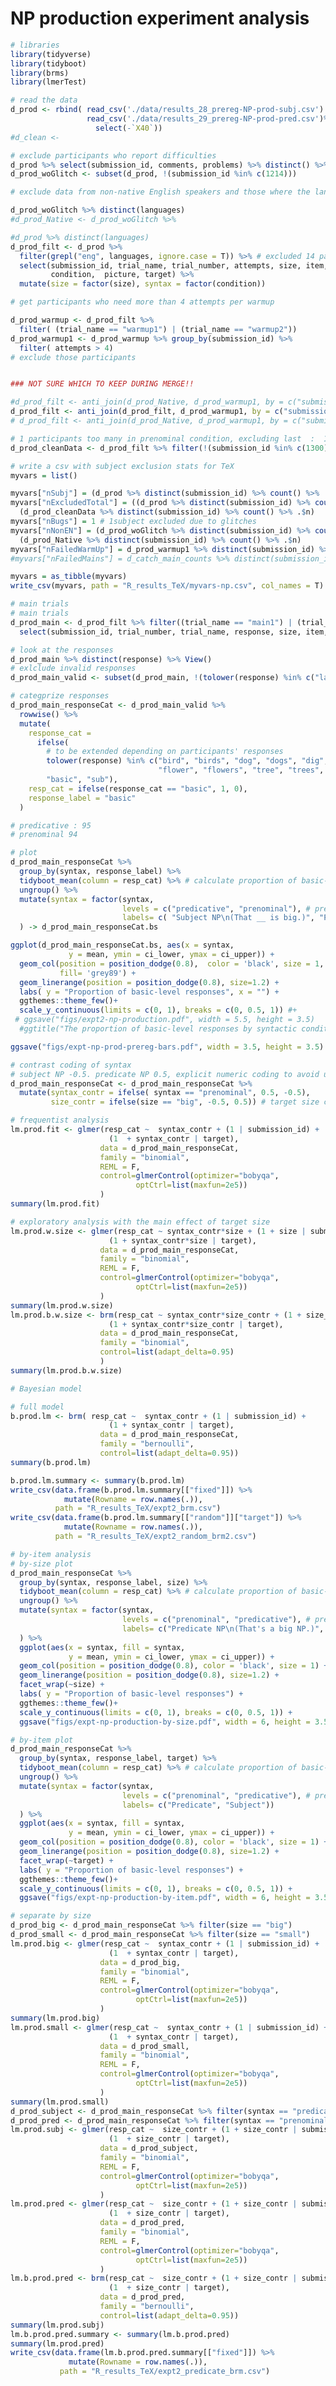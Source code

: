 # NP production experiment analysis

``` r
# libraries
library(tidyverse)
library(tidyboot)
library(brms)
library(lmerTest)
```

``` r
# read the data
d_prod <- rbind( read_csv('./data/results_28_prereg-NP-prod-subj.csv') ,
                 read_csv('./data/results_29_prereg-NP-prod-pred.csv')%>%
                   select(-`X40`))
#d_clean <-

```

``` r
# exclude participants who report difficulties
d_prod %>% select(submission_id, comments, problems) %>% distinct() %>% View()
d_prod_woGlitch <- subset(d_prod, !(submission_id %in% c(1214)))

# exclude data from non-native English speakers and those where the language information is missing

d_prod_woGlitch %>% distinct(languages)
#d_prod_Native <- d_prod_woGlitch %>%

#d_prod %>% distinct(languages)
d_prod_filt <- d_prod %>%
  filter(grepl("eng", languages, ignore.case = T)) %>% # excluded 14 participants
  select(submission_id, trial_name, trial_number, attempts, size, item, botresponse, response,
         condition,  picture, target) %>%
  mutate(size = factor(size), syntax = factor(condition))

# get participants who need more than 4 attempts per warmup

d_prod_warmup <- d_prod_filt %>%
  filter( (trial_name == "warmup1") | (trial_name == "warmup2"))
d_prod_warmup1 <- d_prod_warmup %>% group_by(submission_id) %>%
  filter( attempts > 4)
# exclude those participants


### NOT SURE WHICH TO KEEP DURING MERGE!!

#d_prod_filt <- anti_join(d_prod_Native, d_prod_warmup1, by = c("submission_id")) # excluded 35 participants
d_prod_filt <- anti_join(d_prod_filt, d_prod_warmup1, by = c("submission_id")) # excluded 35 participants
# d_prod_filt <- anti_join(d_prod_Native, d_prod_warmup1, by = c("submission_id")) # excluded 35 participants
```


``` r
# 1 participants too many in prenominal condition, excluding last  :  1300
d_prod_cleanData <- d_prod_filt %>% filter(!(submission_id %in% c(1300)))
```

``` r
# write a csv with subject exclusion stats for TeX
myvars = list()

myvars["nSubj"] = (d_prod %>% distinct(submission_id) %>% count() %>% .$n) - 1  # one extra participant was collected, excluded below
myvars["nExcludedTotal"] = ((d_prod %>% distinct(submission_id) %>% count() %>% .$n) - 1) -
  (d_prod_cleanData %>% distinct(submission_id) %>% count() %>% .$n)
myvars["nBugs"] = 1 # 1subject excluded due to glitches
myvars["nNonEN"] = (d_prod_woGlitch %>% distinct(submission_id) %>% count() %>% .$n) -
  (d_prod_Native %>% distinct(submission_id) %>% count() %>% .$n)
myvars["nFailedWarmUp"] = d_prod_warmup1 %>% distinct(submission_id) %>% count() %>% .$n %>% sum()
#myvars["nFailedMains"] = d_catch_main_counts %>% distinct(submission_id) %>% count() %>% .$n

myvars = as_tibble(myvars)
write_csv(myvars, path = "R_results_TeX/myvars-np.csv", col_names = T)
```


```r

# main trials
# main trials
d_prod_main <- d_prod_filt %>% filter((trial_name == "main1") | (trial_name == "main2")) %>%
  select(submission_id, trial_number, trial_name, response, size, item, syntax, picture, target)

# look at the responses
d_prod_main %>% distinct(response) %>% View()
# exlclude invalid responses
d_prod_main_valid <- subset(d_prod_main, !(tolower(response) %in% c("last", "oak", "finch", "duck", "lavender", "salmon", "goldfinch", "dahlia", "poetry", "one", "lablador", "geony" )))

# categprize responses
d_prod_main_responseCat <- d_prod_main_valid %>%
  rowwise() %>%
  mutate(
    response_cat =
      ifelse(
        # to be extended depending on participants' responses
        tolower(response) %in% c("bird", "birds", "dog", "dogs", "dig", "dogt", "great dog", "fish","fishes",
                                 "flower", "flowers", "tree", "trees", "animal", "plant", "plants", "weed", "weeds"),
        "basic", "sub"),
    resp_cat = ifelse(response_cat == "basic", 1, 0),
    response_label = "basic"
  )
```

```r
# predicative : 95
# prenominal 94
```

```r
# plot
d_prod_main_responseCat %>%
  group_by(syntax, response_label) %>%
  tidyboot_mean(column = resp_cat) %>% # calculate proportion of basic-level labels in the different conditions
  ungroup() %>%
  mutate(syntax = factor(syntax,
                         levels = c("predicative", "prenominal"), # prenominal adjective = Predi cate NP; predicative adjective = Subject NP
                         labels= c( "Subject NP\n(That __ is big.)", "Predicate NP\n(That's a big __.)"))
  ) -> d_prod_main_responseCat.bs

ggplot(d_prod_main_responseCat.bs, aes(x = syntax,
             y = mean, ymin = ci_lower, ymax = ci_upper)) +
  geom_col(position = position_dodge(0.8),  color = 'black', size = 1,
           fill= 'grey89') +
  geom_linerange(position = position_dodge(0.8), size=1.2) +
  labs( y = "Proportion of basic-level responses", x = "") +
  ggthemes::theme_few()+
  scale_y_continuous(limits = c(0, 1), breaks = c(0, 0.5, 1)) #+
 # ggsave("figs/expt2-np-production.pdf", width = 5.5, height = 3.5)
  #ggtitle("The proportion of basic-level responses by syntactic condition")

ggsave("figs/expt-np-prod-prereg-bars.pdf", width = 3.5, height = 3.5)

```

``` r
# contrast coding of syntax
# subject NP -0.5. predicate NP 0.5, explicit numeric coding to avoid unpredicted bahaviour due to factors
d_prod_main_responseCat <- d_prod_main_responseCat %>%
  mutate(syntax_contr = ifelse( syntax == "prenominal", 0.5, -0.5),
         size_contr = ifelse(size == "big", -0.5, 0.5)) # target size contrast coding

```

``` r
# frequentist analysis
lm.prod.fit <- glmer(resp_cat ~  syntax_contr + (1 | submission_id) +
                      (1  + syntax_contr | target),
                    data = d_prod_main_responseCat,
                    family = "binomial",
                    REML = F,
                    control=glmerControl(optimizer="bobyqa",
                            optCtrl=list(maxfun=2e5))
                    )
summary(lm.prod.fit)
```

``` r
# exploratory analysis with the main effect of target size
lm.prod.w.size <- glmer(resp_cat ~ syntax_contr*size + (1 + size | submission_id) +
                      (1 + syntax_contr*size | target),
                    data = d_prod_main_responseCat,
                    family = "binomial",
                    REML = F,
                    control=glmerControl(optimizer="bobyqa",
                            optCtrl=list(maxfun=2e5))
                    )
summary(lm.prod.w.size)
lm.prod.b.w.size <- brm(resp_cat ~ syntax_contr*size_contr + (1 + size_contr | submission_id) +
                      (1 + syntax_contr*size_contr | target),
                    data = d_prod_main_responseCat,
                    family = "binomial",
                    control=list(adapt_delta=0.95)
                    )
summary(lm.prod.b.w.size)
```


``` r
# Bayesian model

# full model
b.prod.lm <- brm( resp_cat ~  syntax_contr + (1 | submission_id) +
                      (1 + syntax_contr | target),
                    data = d_prod_main_responseCat,
                    family = "bernoulli",
                    control=list(adapt_delta=0.95))
summary(b.prod.lm)
```

``` r
b.prod.lm.summary <- summary(b.prod.lm)
write_csv(data.frame(b.prod.lm.summary[["fixed"]]) %>%
            mutate(Rowname = row.names(.)),
          path = "R_results_TeX/expt2_brm.csv")
write_csv(data.frame(b.prod.lm.summary[["random"]]["target"]) %>%
            mutate(Rowname = row.names(.)),
          path = "R_results_TeX/expt2_random_brm2.csv")
```

``` r
# by-item analysis
# by-size plot
d_prod_main_responseCat %>%
  group_by(syntax, response_label, size) %>%
  tidyboot_mean(column = resp_cat) %>% # calculate proportion of basic-level labels in the different conditions
  ungroup() %>%
  mutate(syntax = factor(syntax,
                         levels = c("prenominal", "predicative"), # prenominal adjective = Predi cate NP; predicative adjective = Subject NP
                         labels= c("Predicate NP\n(That's a big NP.)", "Subject NP\n(That NP is big.)"))
  ) %>%
  ggplot(aes(x = syntax, fill = syntax,
             y = mean, ymin = ci_lower, ymax = ci_upper)) +
  geom_col(position = position_dodge(0.8), color = 'black', size = 1) +
  geom_linerange(position = position_dodge(0.8), size=1.2) +
  facet_wrap(~size) +
  labs( y = "Proportion of basic-level responses") +
  ggthemes::theme_few()+
  scale_y_continuous(limits = c(0, 1), breaks = c(0, 0.5, 1)) +
  ggsave("figs/expt-np-production-by-size.pdf", width = 6, height = 3.5)

# by-item plot
d_prod_main_responseCat %>%
  group_by(syntax, response_label, target) %>%
  tidyboot_mean(column = resp_cat) %>% # calculate proportion of basic-level labels in the different conditions
  ungroup() %>%
  mutate(syntax = factor(syntax,
                         levels = c("prenominal", "predicative"), # prenominal adjective = Predi cate NP; predicative adjective = Subject NP
                         labels= c("Predicate", "Subject"))
  ) %>%
  ggplot(aes(x = syntax, fill = syntax,
             y = mean, ymin = ci_lower, ymax = ci_upper)) +
  geom_col(position = position_dodge(0.8), color = 'black', size = 1) +
  geom_linerange(position = position_dodge(0.8), size=1.2) +
  facet_wrap(~target) +
  labs( y = "Proportion of basic-level responses") +
  ggthemes::theme_few()+
  scale_y_continuous(limits = c(0, 1), breaks = c(0, 0.5, 1)) +
  ggsave("figs/expt-np-production-by-item.pdf", width = 6, height = 3.5)

```

``` r
# separate by size
d_prod_big <- d_prod_main_responseCat %>% filter(size == "big")
d_prod_small <- d_prod_main_responseCat %>% filter(size == "small")
lm.prod.big <- glmer(resp_cat ~  syntax_contr + (1 | submission_id) +
                      (1  + syntax_contr | target),
                    data = d_prod_big,
                    family = "binomial",
                    REML = F,
                    control=glmerControl(optimizer="bobyqa",
                            optCtrl=list(maxfun=2e5))
                    )
summary(lm.prod.big)
lm.prod.small <- glmer(resp_cat ~  syntax_contr + (1 | submission_id) +
                      (1  + syntax_contr | target),
                    data = d_prod_small,
                    family = "binomial",
                    REML = F,
                    control=glmerControl(optimizer="bobyqa",
                            optCtrl=list(maxfun=2e5))
                    )
summary(lm.prod.small)
d_prod_subject <- d_prod_main_responseCat %>% filter(syntax == "predicative")
d_prod_pred <- d_prod_main_responseCat %>% filter(syntax == "prenominal")
lm.prod.subj <- glmer(resp_cat ~  size_contr + (1 + size_contr | submission_id) +
                      (1  + size_contr | target),
                    data = d_prod_subject,
                    family = "binomial",
                    REML = F,
                    control=glmerControl(optimizer="bobyqa",
                            optCtrl=list(maxfun=2e5))
                    )
lm.prod.pred <- glmer(resp_cat ~  size_contr + (1 + size_contr | submission_id) +
                      (1  + size_contr | target),
                    data = d_prod_pred,
                    family = "binomial",
                    REML = F,
                    control=glmerControl(optimizer="bobyqa",
                            optCtrl=list(maxfun=2e5))
                    )
lm.b.prod.pred <- brm(resp_cat ~  size_contr + (1 + size_contr | submission_id) +
                      (1  + size_contr | target),
                    data = d_prod_pred,
                    family = "bernoulli",
                    control=list(adapt_delta=0.95))
summary(lm.prod.subj)
lm.b.prod.pred.summary <- summary(lm.b.prod.pred)
summary(lm.prod.pred)
write_csv(data.frame(lm.b.prod.pred.summary[["fixed"]]) %>%
             mutate(Rowname = row.names(.)),
           path = "R_results_TeX/expt2_predicate_brm.csv")
```
